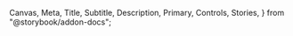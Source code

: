   Canvas,
  Meta,
  Title,
  Subtitle,
  Description,
  Primary,
  Controls,
  Stories,
} from "@storybook/addon-docs";

<Meta of={DataViewStories} />

<Title of={DataViewStories} />
<Subtitle of={DataViewStories} />
<Description of={DataViewStories} />

The `DataView` is a powerful and flexible way to display and interact with data in various formats. It includes the ability to display data as a table, card list, or card grid, and can be used to create complex data representations with features like filtering, sorting, pagination, and more.

## Overview

`DataView` was originally just a table, built on top of Material-React-Table v2 (MRT) and modified to provide additional functionality and styling to match the Okta Odyssey design system. Now it provides two additional view modes, and is designed to be easy to set up while remaining highly customizable to meet diverse data display needs.

## Getting Started

To use the `DataView`, you'll need to provide at minimum a `getData` function. Here's a basic example:

```tsx
import { DataView, DataViewProps } from "@okta/odyssey-react-mui/labs";
import { columns, data } from "./yourDataFile";

const YourComponent = () => {
  const getData = useCallback(
    ({ ...props }: DataGetDataType) => {
      return filterData({ data, ...props });
    },
    [data],
  );

  return (
    <DataView
      getData={getData}
      hasRowSelection
      hasPagination
      hasFilters
      hasSearch
    />
  );
};
```

This will create a fully functional data view with filtering, searching, and pagination capabilities.

## Key Features

### Layouts

`DataView` supports multiple layouts:

- Table: A traditional tabular layout
- List: A vertical stack of cards
- Grid: A grid of cards

You can control available layouts using the `availableLayouts` prop:

```tsx
<DataView
  availableLayouts={["table", "list", "grid"]}
  // ... other props
/>
```

If you only include one layout in the array, the `DataView` will be locked to that layout and won't present the UI for changing it.

### Filtering and Searching

Enable filtering and searching with the `hasFilters` and `hasSearch` props:

```tsx
<DataView
  hasFilters
  hasSearch
  // ... other props
/>
```

### Pagination

Control pagination with the `hasPagination`, `paginationType`, `currentPage`, and `resultsPerPage` props:

```tsx
<DataView
  hasPagination
  paginationType="paged"
  currentPage={1}
  resultsPerPage={20}
  // ... other props
/>
```

### Row Selection

Enable row selection with the `hasRowSelection` prop and handle selection changes with `onChangeRowSelection`:

```tsx
<DataView
  hasRowSelection
  onChangeRowSelection={(rowSelection) => {
    console.log(`${Object.keys(rowSelection).length} rows selected`);
  }}
  // ... other props
/>
```

### Row Reordering

Enable row reordering with the `hasRowReordering` prop and handle reordering with `onReorderRows`:

```tsx
<DataView
  hasRowReordering
  onReorderRows={({ rowId, newRowIndex }) => {
    // Handle row reordering logic
  }}
  // ... other props
/>
```

### Custom Empty States

Provide custom empty states for when there's no data or no search results. The `DataView` component provides two distinct states for handling these scenarios:

- **`isEmpty`**: Represents a state where no data exists at all. This is often seen in onboarding scenarios, such as when a user creates a new organization and no resources are available yet. For example:

  > "You don't have any widgets! Create one?"

  Use this state to guide users toward actions that populate data.

- **`isNoResults`**: Indicates that data exists but no matches were found for the current query or filters. For instance, if a user searches for "asdf" and no results are returned, the message might be:

  > "No data found for that query."

  This state helps users understand that their search or filter criteria need adjustment.

If `emptyPlaceholder` is not defined, `noResultsPlaceholder` will act as a fallback for the `isEmpty` state instead.

Here are examples demonstrating both cases:

```tsx
<DataView
  isEmpty={true | false}
  emptyPlaceholder={<EmptyState heading="No data available" />}
  isNoResults={true | false}
  noResultsPlaceholder={
    <EmptyState heading="No result found for that query." />
  }
  // ... other props
/>
```

### TableOptions

You can pass a `tableLayoutOptions` prop to customize the table-specific behavior and appearance. Here's a detailed look at the available options:

```tsx
<DataView
  tableLayoutOptions={{
    columns: columnDefinitions,
    hasChangeableDensity: true,
    hasColumnResizing: true,
    hasColumnVisibility: true,
    hasSorting: true,
    initialDensity: "comfortable",
    renderDetailPanel: ({ row }) => <DetailPanel data={row.original} />,
    rowActionButtons: (row) => (
      <>
        <Button
          endIcon={<EditIcon />}
          ariaLabel="Edit"
          size="small"
          variant="floating"
          onClick={() => handleEdit(row.original)}
        />
        <Button
          endIcon={<DeleteIcon />}
          ariaLabel="Delete"
          size="small"
          variant="floating"
          onClick={() => handleDelete(row.original)}
        />
      </>
    ),
    rowActionMenuItems: (row) => (
      <>
        <MenuItem onClick={() => handleAction1(row.original)}>
          Action 1
        </MenuItem>
        <MenuItem onClick={() => handleAction2(row.original)}>
          Action 2
        </MenuItem>
      </>
    ),
  }}
  // ... other props
/>
```

Let's break down these options:

- `columns`: Array of column definitions (required).
- `hasChangeableDensity`: Allows users to change row density (compact, comfortable, spacious).
- `hasColumnResizing`: Enables column resizing.
- `hasColumnVisibility`: Allows users to show/hide columns.
- `hasSorting`: Enables column sorting.
- `initialDensity`: Sets the initial row density.
- `renderDetailPanel`: Function to render an expandable detail panel for each row.
- `rowActionButtons`: Function to render action buttons for each row.
- `rowActionMenuItems`: Function to render menu items for additional row actions.

### StackOptions

When using `DataView` with stack layouts, you can pass a `cardLayoutOptions` prop to customize the card-based layout:

```tsx
<DataView
  cardLayoutOptions={{
    itemProps: (row) => ({
      overline: `${row.category}`,
      title: row.name,
      description: row.description,
      image: <img src={row.imageUrl} alt={row.name} />,
      children: <Status label={row.status} severity="success" />,
      detailPanel: <DetailPanel data={row} />,
      button: (
        <Button label="View Details" onClick={() => handleViewDetails(row)} />
      ),
      menuButtonChildren: (
        <>
          <MenuItem onClick={() => handleEdit(row)}>Edit</MenuItem>
          <MenuItem onClick={() => handleDelete(row)}>Delete</MenuItem>
        </>
      ),
    }),
    maxGridColumns: 4,
    renderDetailPanel: ({ row }) => <DetailPanel data={row} />,
    rowActionMenuItems: (row) => (
      <>
        <MenuItem onClick={() => handleEdit(row)}>Edit</MenuItem>
        <MenuItem onClick={() => handleDelete(row)}>Delete</MenuItem>
      </>
    ),
  }}
  // ... other props
/>
```

Here's what these options do:

- `itemProps`: Function that returns props for the `DataCard` component for each data item.
- `maxGridColumns`: Maximum number of columns to display in grid layout.
- `renderDetailPanel`: Function to render an expandable detail panel for each card.
- `rowActionMenuItems`: Function to render menu items for card actions.

## Data Handling Functions

### getData

The `getData` function is a crucial part of the DataView. It's responsible for fetching and filtering data based on the current state of the component. Here's the type definition:

```typescript
type DataGetDataType = {
  filters?: DataFilter[];
  page?: number;
  resultsPerPage?: number;
  search?: string;
  sort?: MRT_SortingState;
};
```

Your `getData` function should handle these parameters and return the appropriate data. For example:

```tsx
const getData = useCallback(
  ({ filters, page, resultsPerPage, search, sort }: DataGetDataType) => {
    let filteredData = data;

    // Apply filters
    if (filters) {
      filteredData = filteredData.filter((row) =>
        filters.every((filter) => {
          // Implement filter logic here
        }),
      );
    }

    // Apply search
    if (search) {
      filteredData = filteredData.filter((row) =>
        Object.values(row).some((value) =>
          value.toString().toLowerCase().includes(search.toLowerCase()),
        ),
      );
    }

    // Apply sorting
    if (sort && sort.length > 0) {
      filteredData.sort((a, b) => {
        // Implement sorting logic here
      });
    }

    // Apply pagination
    const startIndex = (page - 1) * resultsPerPage;
    const endIndex = startIndex + resultsPerPage;
    return filteredData.slice(startIndex, endIndex);
  },
  [data],
);
```

### onChangeRowSelection

The `onChangeRowSelection` function is called whenever the row selection state changes. It receives the current selection state as an argument:

```tsx
const onChangeRowSelection = useCallback(
  (rowSelection: DataRowSelectionState) => {
    console.log(`${Object.keys(rowSelection).length} rows selected`);
    // Perform actions based on the selected rows
  },
  [],
);
```

### onReorderRows

The `onReorderRows` function is called when a row is reordered. It receives an object with the `rowId` of the moved row and its `newRowIndex`:

```tsx
type DataOnReorderRowsType = {
  newRowIndex: number;
  rowId: string;
};

const onReorderRows = useCallback(
  ({ rowId, newRowIndex }: DataOnReorderRowsType) => {
    // Update your data structure to reflect the new order
    const updatedData = [...data];
    const movedItem = updatedData.find((item) => item.id === rowId);
    if (movedItem) {
      updatedData.splice(updatedData.indexOf(movedItem), 1);
      updatedData.splice(newRowIndex, 0, movedItem);
      setData(updatedData);
    }
  },
  [data, setData],
);
```

## Additional Features

### Additional action buttons and menu items

Using `additionalActionButton` and `additionalActionMenuItems`, you can provide additional actions that sit at the top of the `DataView`. This is
perfect for things like an "Add row" button or a menu of actions that affect the entire table or list.

### Bulk Actions Menu

When row selection is enabled, you can provide bulk actions that apply to all selected rows:

```tsx
<DataView
  bulkActionMenuItems={(selectedRows) => (
    <>
      <MenuItem onClick={() => handleBulkAction1(selectedRows)}>
        Bulk Action 1
      </MenuItem>
      <MenuItem onClick={() => handleBulkAction2(selectedRows)}>
        Bulk Action 2
      </MenuItem>
    </>
  )}
  hasRowSelection
  // ... other props
/>
```

This will display a menu with bulk actions when rows are selected.

### Error Handling

You can display an error message when data fetching fails:

```tsx
<DataView
  errorMessage="An error occurred while fetching data."
  // ... other props
/>
```

This will display a callout with the error message above the data view.

### Lazy Loading

You can also use lazy loading instead of traditional pagination:

```tsx
<DataView
  paginationType="loadMore"
  // ... other props
/>
```

This will display a "Load More" button instead of page numbers, allowing users to incrementally load more data.

## Customization

While the `DataView` come with pre-styled elements matching the Okta Odyssey design system, you can further customize the appearance using the theming capabilities of Material-UI and Emotion styled components.

<Canvas of={DataViewStories.Default} />

Explore the stories in this Storybook to see more examples and configurations of the `DataView` suite.
